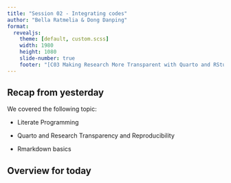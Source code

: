 ```yaml
---
title: "Session 02 - Integrating codes"
author: "Bella Ratmelia & Dong Danping"
format:
  revealjs: 
    theme: [default, custom.scss]
    width: 1980
    height: 1080
    slide-number: true
    footer: "[C03 Making Research More Transparent with Quarto and RStudio](https://bellaratmelia.github.io/2024-fsci-quarto/)"
---
```


## Recap from yesterday

We covered the following topic:

-   Literate Programming

-   Quarto and Research Transparency and Reproducibility

-   Rmarkdown basics

## Overview for today
